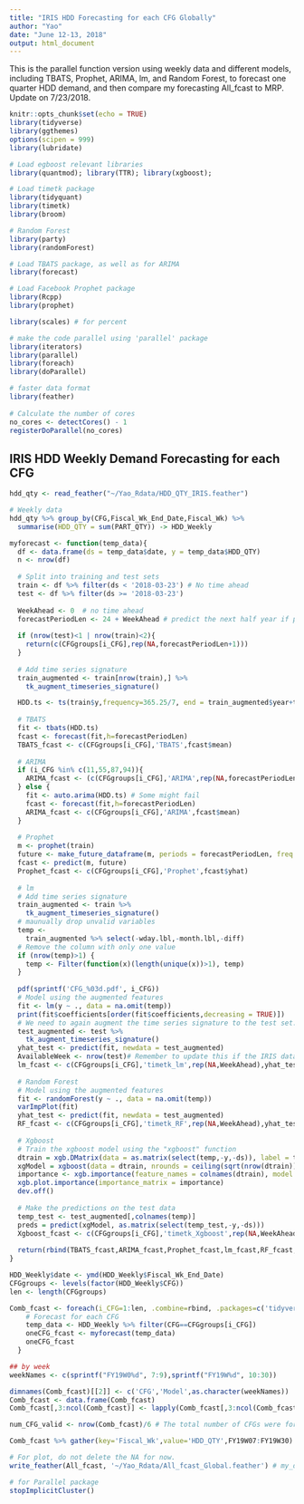 ```yaml
---
title: "IRIS HDD Forecasting for each CFG Globally"
author: "Yao"
date: "June 12-13, 2018"
output: html_document
---
```


This is the parallel function version using weekly data and different models, including TBATS, Prophet, ARIMA, lm, and Random Forest, to forecast one quarter HDD demand, and then compare my forecasting All_fcast to MRP.
Update on 7/23/2018.

```r
knitr::opts_chunk$set(echo = TRUE)
library(tidyverse)
library(ggthemes)
options(scipen = 999)
library(lubridate)

# Load egboost relevant libraries
library(quantmod); library(TTR); library(xgboost);

# Load timetk package
library(tidyquant)
library(timetk)
library(broom)

# Random Forest
library(party)
library(randomForest)

# Load TBATS package, as well as for ARIMA
library(forecast)

# Load Facebook Prophet package
library(Rcpp)
library(prophet)

library(scales) # for percent

# make the code parallel using 'parallel' package
library(iterators)
library(parallel)
library(foreach)
library(doParallel)

# faster data format
library(feather)
 
# Calculate the number of cores
no_cores <- detectCores() - 1
registerDoParallel(no_cores)
```

## IRIS HDD Weekly Demand Forecasting for each CFG

```r
hdd_qty <- read_feather("~/Yao_Rdata/HDD_QTY_IRIS.feather")

# Weekly data
hdd_qty %>% group_by(CFG,Fiscal_Wk_End_Date,Fiscal_Wk) %>%
  summarise(HDD_QTY = sum(PART_QTY)) -> HDD_Weekly
```

```r
myforecast <- function(temp_data){
  df <- data.frame(ds = temp_data$date, y = temp_data$HDD_QTY)
  n <- nrow(df)
  
  # Split into training and test sets
  train <- df %>% filter(ds < '2018-03-23') # No time ahead
  test <- df %>% filter(ds >= '2018-03-23')
  
  WeekAhead <- 0  # no time ahead
  forecastPeriodLen <- 24 + WeekAhead # predict the next half year if possible
  
  if (nrow(test)<1 | nrow(train)<2){
    return(c(CFGgroups[i_CFG],rep(NA,forecastPeriodLen+1)))
  }
  
  # Add time series signature
  train_augmented <- train[nrow(train),] %>%
    tk_augment_timeseries_signature()

  HDD.ts <- ts(train$y,frequency=365.25/7, end = train_augmented$year+train_augmented$yday/365.25)
  
  # TBATS
  fit <- tbats(HDD.ts)
  fcast <- forecast(fit,h=forecastPeriodLen)
  TBATS_fcast <- c(CFGgroups[i_CFG],'TBATS',fcast$mean)
  
  # ARIMA
  if (i_CFG %in% c(11,55,87,94)){
    ARIMA_fcast <- (c(CFGgroups[i_CFG],'ARIMA',rep(NA,forecastPeriodLen)))
  } else {
    fit <- auto.arima(HDD.ts) # Some might fail
    fcast <- forecast(fit,h=forecastPeriodLen)
    ARIMA_fcast <- c(CFGgroups[i_CFG],'ARIMA',fcast$mean)
  }
  
  # Prophet
  m <- prophet(train)
  future <- make_future_dataframe(m, periods = forecastPeriodLen, freq = 'week',include_history = FALSE)
  fcast <- predict(m, future)
  Prophet_fcast <- c(CFGgroups[i_CFG],'Prophet',fcast$yhat)
  
  # lm
  # Add time series signature
  train_augmented <- train %>%
    tk_augment_timeseries_signature()
  # maunually drop unvalid variables
  temp <-
    train_augmented %>% select(-wday.lbl,-month.lbl,-diff)
  # Remove the column with only one value
  if (nrow(temp)>1) {
    temp <- Filter(function(x)(length(unique(x))>1), temp)
  }
  
  pdf(sprintf('CFG_%03d.pdf', i_CFG))
  # Model using the augmented features
  fit <- lm(y ~ ., data = na.omit(temp))
  print(fit$coefficients[order(fit$coefficients,decreasing = TRUE)])
  # We need to again augment the time series signature to the test set.
  test_augmented <- test %>%
    tk_augment_timeseries_signature()
  yhat_test <- predict(fit, newdata = test_augmented)
  AvailableWeek <- nrow(test)# Remember to update this if the IRIS data is updated
  lm_fcast <- c(CFGgroups[i_CFG],'timetk_lm',rep(NA,WeekAhead),yhat_test,rep(NA,forecastPeriodLen-WeekAhead-AvailableWeek))
  
  # Random Forest
  # Model using the augmented features
  fit <- randomForest(y ~ ., data = na.omit(temp))
  varImpPlot(fit)
  yhat_test <- predict(fit, newdata = test_augmented)
  RF_fcast <- c(CFGgroups[i_CFG],'timetk_RF',rep(NA,WeekAhead),yhat_test,rep(NA,forecastPeriodLen-WeekAhead-AvailableWeek))
  
  # Xgboost
  # Train the xgboost model using the "xgboost" function
  dtrain = xgb.DMatrix(data = as.matrix(select(temp,-y,-ds)), label = temp$y)
  xgModel = xgboost(data = dtrain, nrounds = ceiling(sqrt(nrow(dtrain)))) # sqrt(nrow(dtrain)), I guess
  importance <- xgb.importance(feature_names = colnames(dtrain), model = xgModel)
  xgb.plot.importance(importance_matrix = importance)
  dev.off()
  
  # Make the predictions on the test data
  temp_test <- test_augmented[,colnames(temp)]
  preds = predict(xgModel, as.matrix(select(temp_test,-y,-ds)))
  Xgboost_fcast <- c(CFGgroups[i_CFG],'timetk_Xgboost',rep(NA,WeekAhead),preds,rep(NA,forecastPeriodLen-WeekAhead-AvailableWeek))
  
  return(rbind(TBATS_fcast,ARIMA_fcast,Prophet_fcast,lm_fcast,RF_fcast,Xgboost_fcast))
}
```


```r
HDD_Weekly$date <- ymd(HDD_Weekly$Fiscal_Wk_End_Date)
CFGgroups <- levels(factor(HDD_Weekly$CFG))
len <- length(CFGgroups)

Comb_fcast <- foreach(i_CFG=1:len, .combine=rbind, .packages=c('tidyverse','forecast','Rcpp','ggthemes','lubridate','tidyquant','timetk','prophet','randomForest','party','quantmod','TTR','xgboost')) %dopar% {
    # Forecast for each CFG
    temp_data <- HDD_Weekly %>% filter(CFG==CFGgroups[i_CFG])
    oneCFG_fcast <- myforecast(temp_data)
    oneCFG_fcast
  }

## by week
weekNames <- c(sprintf("FY19W0%d", 7:9),sprintf("FY19W%d", 10:30))

dimnames(Comb_fcast)[[2]] <- c('CFG','Model',as.character(weekNames))
Comb_fcast <- data.frame(Comb_fcast)
Comb_fcast[,3:ncol(Comb_fcast)] <- lapply(Comb_fcast[,3:ncol(Comb_fcast)], function(x) as.numeric(as.character(x)))

num_CFG_valid <- nrow(Comb_fcast)/6 # The total number of CFGs were forecasted.

Comb_fcast %>% gather(key='Fiscal_Wk',value='HDD_QTY',FY19W07:FY19W30) -> All_fcast

# For plot, do not delete the NA for now.
write_feather(All_fcast, '~/Yao_Rdata/All_fcast_Global.feather') # my_data <- readRDS(file)
```

```r
# for Parallel package
stopImplicitCluster()
```
